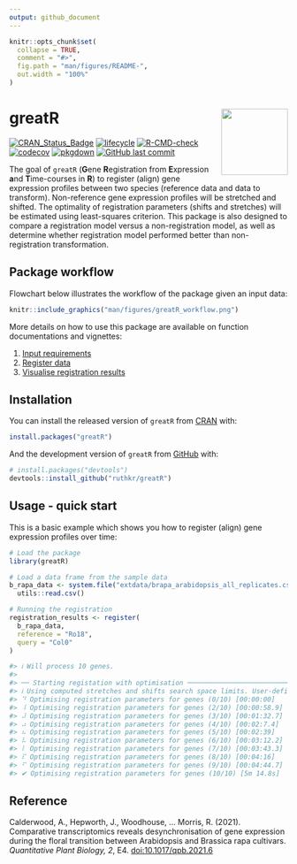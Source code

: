 ```yaml
---
output: github_document
---
```


<!-- README.md is generated from README.Rmd. Please edit that file -->

```r
knitr::opts_chunk$set(
  collapse = TRUE,
  comment = "#>",
  fig.path = "man/figures/README-",
  out.width = "100%"
)
```

# greatR <img src="man/figures/logo.png" align="right" width="120"/>

<!-- badges: start -->
[![CRAN_Status_Badge](https://www.r-pkg.org/badges/version/greatR)](https://cran.r-project.org/package=greatR)
[![lifecycle](https://lifecycle.r-lib.org/articles/figures/lifecycle-stable.svg)](https://lifecycle.r-lib.org/articles/stages.html)
[![R-CMD-check](https://github.com/ruthkr/greatR/workflows/R-CMD-check/badge.svg)](https://github.com/ruthkr/greatR/actions)
[![codecov](https://codecov.io/gh/ruthkr/greatR/branch/master/graph/badge.svg?token=L6TNLEPLLO)](https://app.codecov.io/gh/ruthkr/greatR)
[![pkgdown](https://github.com/ruthkr/greatR/actions/workflows/pkgdown.yaml/badge.svg)](https://github.com/ruthkr/greatR/actions/workflows/pkgdown.yaml)
[![GitHub last commit](https://img.shields.io/github/last-commit/ruthkr/greatR)](https://github.com/ruthkr/greatR/commits/master)
<!-- badges: end -->


The goal of `greatR` (**G**ene **R**egistration from **E**xpression **a**nd **T**ime-courses in **R**) to register (align) gene expression profiles between two species (reference data and data to transform). Non-reference gene expression profiles will be stretched and shifted. The optimality of registration parameters (shifts and stretches) will be estimated using least-squares criterion. This package is also designed to compare a registration model versus a non-registration model, as well as determine whether registration model performed better than non-registration transformation.

## Package workflow

Flowchart below illustrates the workflow of the package given an input data: 

```r
knitr::include_graphics("man/figures/greatR_workflow.png")
```


More details on how to use this package are available on function documentations and vignettes:

1. [Input requirements](https://ruthkr.github.io/greatR/articles/prepare-data.html)
2. [Register data](https://ruthkr.github.io/greatR/articles/register-data.html)
3. [Visualise registration results](https://ruthkr.github.io/greatR/articles/visualise-results.html)

## Installation


You can install the released version of `greatR` from [CRAN](https://CRAN.R-project.org) with:

```r
install.packages("greatR")
```

And the development version of `greatR` from [GitHub](https://github.com/) with:

```r
# install.packages("devtools")
devtools::install_github("ruthkr/greatR")
```

## Usage - quick start

This is a basic example which shows you how to register (align) gene expression profiles over time:

```r
# Load the package
library(greatR)
```

```r
# Load a data frame from the sample data
b_rapa_data <- system.file("extdata/brapa_arabidopsis_all_replicates.csv", package = "greatR") %>%
  utils::read.csv()

# Running the registration
registration_results <- register(
  b_rapa_data,
  reference = "Ro18",
  query = "Col0"
)

#> ℹ Will process 10 genes.
#> 
#> ── Starting registation with optimisation ──────────────────────────────────────
#> ℹ Using computed stretches and shifts search space limits. User-defined parameters will be ignored.
#> ⠙ Optimising registration parameters for genes (0/10) [00:00:00]
#> ⠸ Optimising registration parameters for genes (2/10) [00:00:58.9]
#> ⠼ Optimising registration parameters for genes (3/10) [00:01:32.7]
#> ⠴ Optimising registration parameters for genes (4/10) [00:02:7.4]
#> ⠦ Optimising registration parameters for genes (5/10) [00:02:39]
#> ⠧ Optimising registration parameters for genes (6/10) [00:03:12.2]
#> ⠇ Optimising registration parameters for genes (7/10) [00:03:43.3]
#> ⠏ Optimising registration parameters for genes (8/10) [00:04:16]
#> ⠋ Optimising registration parameters for genes (9/10) [00:04:44.7]
#> ✔ Optimising registration parameters for genes (10/10) [5m 14.8s]
```

## Reference

Calderwood, A., Hepworth, J., Woodhouse, ... Morris, R. (2021). Comparative transcriptomics reveals desynchronisation of gene expression during the floral transition between Arabidopsis and Brassica rapa cultivars. *Quantitative Plant Biology, 2*, E4. [doi:10.1017/qpb.2021.6](https://www.cambridge.org/core/journals/quantitative-plant-biology/article/comparative-transcriptomics-reveals-desynchronisation-of-gene-expression-during-the-floral-transition-between-arabidopsis-and-brassica-rapa-cultivars/811BFDFA14F4BCC9C7F0ECC7CE103BB6)



